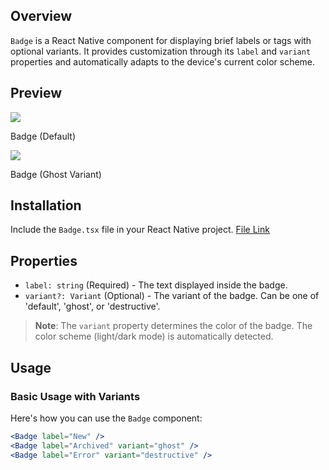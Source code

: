 

## Overview

`Badge` is a React Native component for displaying brief labels or tags with optional variants. It provides customization through its `label` and `variant` properties and automatically adapts to the device's current color scheme.

## Preview

<div style={{ display: "flex", justifyContent: "center", gap: "20px" }}>
    <div>
        <img src="https://raw.githubusercontent.com/Mobilecn-UI/nativecn-ui/main/assets/examples/badges-light.png"  />
        <p>Badge (Default)</p>
    </div>
    <div>
        <img src="https://raw.githubusercontent.com/Mobilecn-UI/nativecn-ui/main/assets/examples/badges-dark.png"  />
        <p>Badge (Ghost Variant)</p>
    </div>
   
</div>

## Installation

Include the `Badge.tsx` file in your React Native project. [File Link](https://github.com/Mobilecn-UI/nativecn-ui/blob/main/components/Badge.tsx)

## Properties

- `label: string` (Required) - The text displayed inside the badge.
- `variant?: Variant` (Optional) - The variant of the badge. Can be one of 'default', 'ghost', or 'destructive'.

> **Note**: The `variant` property determines the color of the badge. The color scheme (light/dark mode) is automatically detected.

## Usage

### Basic Usage with Variants

Here's how you can use the `Badge` component:

```jsx
<Badge label="New" />
<Badge label="Archived" variant="ghost" />
<Badge label="Error" variant="destructive" />
```
